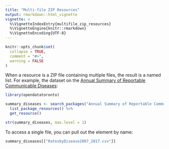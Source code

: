 ---
title: "Multi-file ZIP Resources"
output: rmarkdown::html_vignette
vignette: >
  %\VignetteIndexEntry{multifile_zip_resources}
  %\VignetteEngine{knitr::rmarkdown}
  %\VignetteEncoding{UTF-8}
---

```{r, include = FALSE}
knitr::opts_chunk$set(
  collapse = TRUE,
  comment = "#>",
  warning = FALSE
)
```

When a resource is a ZIP file containing multiple files, the result is a named list. For example, the dataset on the [Annual Summary of Reportable Communicable Diseases](https://open.toronto.ca/dataset/annual-summary-of-reportable-communicable-diseases/):

```{r setup}
library(opendatatoronto)

summary_diseases <- search_packages("Annual Summary of Reportable Communicable Diseases") %>%
  list_package_resources() %>%
  get_resource()

str(summary_diseases, max.level = 1)
```

To access a single file, you can pull out the element by name:

```{r}
summary_diseases[["RatesbyDisease2007_2017.csv"]]
```
